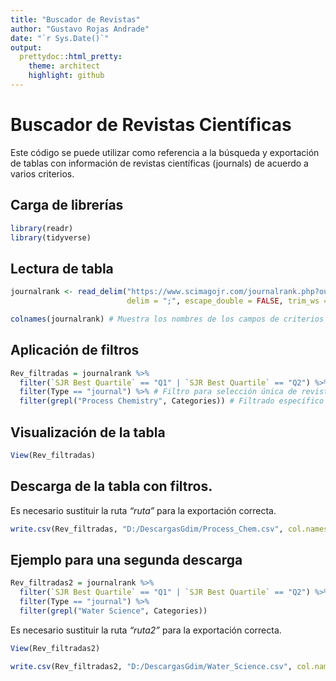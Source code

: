 ```yaml
---
title: "Buscador de Revistas"
author: "Gustavo Rojas Andrade"
date: "`r Sys.Date()`"
output:
  prettydoc::html_pretty:
    theme: architect
    highlight: github
---
```


# Buscador de Revistas Científicas

Este código se puede utilizar como referencia a la búsqueda y exportación de tablas con información de revistas científicas (journals) de acuerdo a varios criterios.

## Carga de librerías
```r
library(readr)
library(tidyverse)
```

## Lectura de tabla

```r
journalrank <- read_delim("https://www.scimagojr.com/journalrank.php?out=xls", 
                          delim = ";", escape_double = FALSE, trim_ws = TRUE)

colnames(journalrank) # Muestra los nombres de los campos de criterios de búsqueda.
```

## Aplicación de filtros

```r
Rev_filtradas = journalrank %>% 
  filter(`SJR Best Quartile` == "Q1" | `SJR Best Quartile` == "Q2") %>%  # Filtado para los dos primeros cuartiles
  filter(Type == "journal") %>% # Filtro para selección única de revistas
  filter(grepl("Process Chemistry", Categories)) # Filtrado específico para un tema/categoría de revista.
```

## Visualización de la tabla

```r
View(Rev_filtradas)

```

## Descarga de la tabla con filtros.

Es necesario sustituir la ruta *"ruta"* para la exportación correcta.

```r
write.csv(Rev_filtradas, "D:/DescargasGdim/Process_Chem.csv", col.names = TRUE) 
```

## Ejemplo para una segunda descarga

```r
Rev_filtradas2 = journalrank %>% 
  filter(`SJR Best Quartile` == "Q1" | `SJR Best Quartile` == "Q2") %>% 
  filter(Type == "journal") %>% 
  filter(grepl("Water Science", Categories))
```


Es necesario sustituir la ruta *"ruta2"* para la exportación correcta.

```r
View(Rev_filtradas2)

write.csv(Rev_filtradas2, "D:/DescargasGdim/Water_Science.csv", col.names = TRUE)
```


